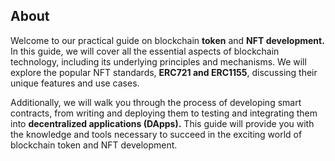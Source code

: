 ## About

Welcome to our practical guide on blockchain **token** and **NFT development.** In this guide, we will cover all the essential aspects of blockchain technology, including its underlying principles and mechanisms. We will explore the popular NFT standards, **ERC721 and ERC1155**, discussing their unique features and use cases. 

Additionally, we will walk you through the process of developing smart contracts, from writing and deploying them to testing and integrating them into **decentralized applications (DApps).** This guide will provide you with the knowledge and tools necessary to succeed in the exciting world of blockchain token and NFT development.